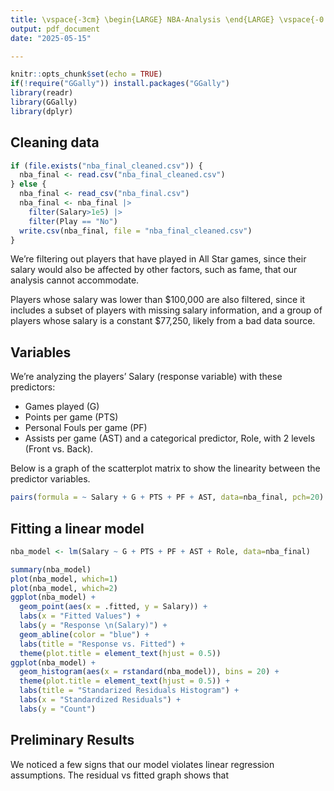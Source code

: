 ```yaml
---
title: \vspace{-3cm} \begin{LARGE} NBA-Analysis \end{LARGE} \vspace{-0.5cm}
output: pdf_document
date: "2025-05-15"

---
```


```r
knitr::opts_chunk$set(echo = TRUE)
if(!require("GGally")) install.packages("GGally")
library(readr)
library(GGally)
library(dplyr)
```

## Cleaning data
```r
if (file.exists("nba_final_cleaned.csv")) {
  nba_final <- read.csv("nba_final_cleaned.csv")
} else {
  nba_final <- read_csv("nba_final.csv")
  nba_final <- nba_final |>
    filter(Salary>1e5) |>
    filter(Play == "No")
  write.csv(nba_final, file = "nba_final_cleaned.csv")
}
```

We're filtering out players that have played in All Star games, since their salary would also be affected by other factors, such as fame, that our analysis cannot accommodate. 

Players whose salary was lower than \$100,000 are also filtered, since it includes a subset of players with missing salary information, and a group of players whose salary is a constant \$77,250, likely from a bad data source.

## Variables

We're analyzing the players' Salary (response variable) with these predictors:

- Games played (G)
- Points per game (PTS)
- Personal Fouls per game (PF)
- Assists per game (AST)
and a categorical predictor, Role, with 2 levels (Front vs. Back).

Below is a graph of the scatterplot matrix to show the linearity between the predictor variables.

```r
pairs(formula = ~ Salary + G + PTS + PF + AST, data=nba_final, pch=20)
```
\newpage

## Fitting a linear model

```r
nba_model <- lm(Salary ~ G + PTS + PF + AST + Role, data=nba_final)

summary(nba_model)
plot(nba_model, which=1)
plot(nba_model, which=2)
ggplot(nba_model) +
  geom_point(aes(x = .fitted, y = Salary)) +
  labs(x = "Fitted Values") +
  labs(y = "Response \n(Salary)") +
  geom_abline(color = "blue") +
  labs(title = "Response vs. Fitted") +
  theme(plot.title = element_text(hjust = 0.5))
ggplot(nba_model) +
  geom_histogram(aes(x = rstandard(nba_model)), bins = 20) +
  theme(plot.title = element_text(hjust = 0.5)) +
  labs(title = "Standarized Residuals Histogram") +
  labs(x = "Standardized Residuals") +
  labs(y = "Count")
```
\newpage

## Preliminary Results

We noticed a few signs that our model violates linear regression assumptions. The residual vs fitted graph shows that 